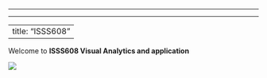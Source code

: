 ------------------------------------------------------------------------

------------------------------------------------------------------------

---
title: "ISSS608"
---

Welcome to **ISSS608 Visual Analytics and application**

![](images/Screenshott.png)
